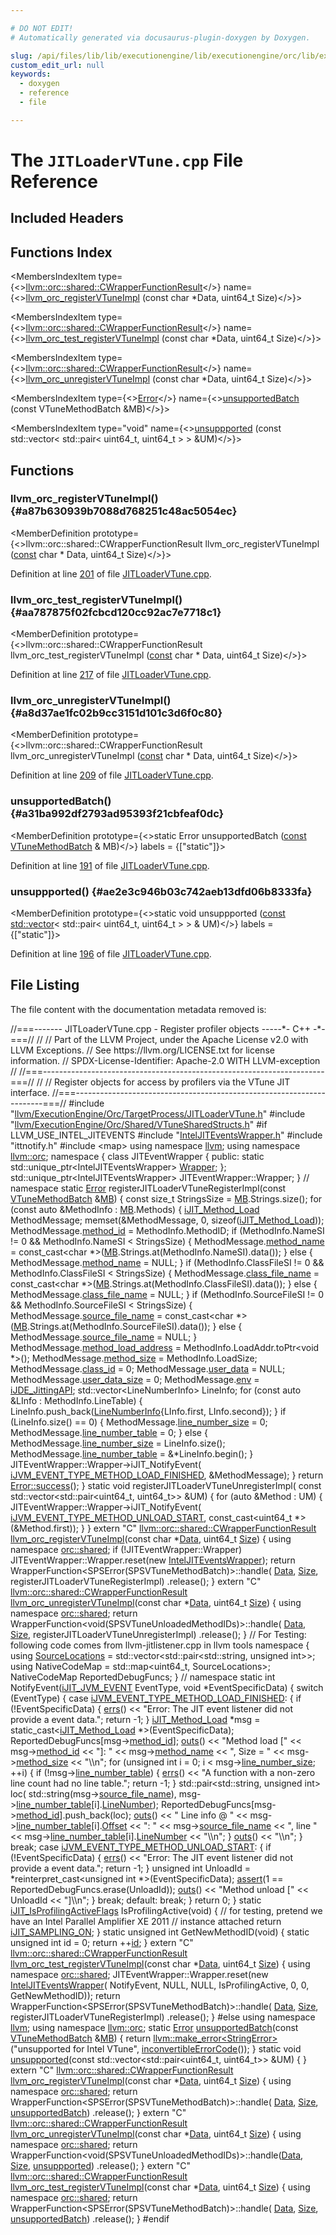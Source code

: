 ```yaml
---

# DO NOT EDIT!
# Automatically generated via docusaurus-plugin-doxygen by Doxygen.

slug: /api/files/lib/lib/executionengine/lib/executionengine/orc/lib/executionengine/orc/targetprocess/jitloadervtune-cpp
custom_edit_url: null
keywords:
  - doxygen
  - reference
  - file

---
```





# The `JITLoaderVTune.cpp` File Reference

<DoxygenPage pluginConfig={pluginConfig}>



## Included Headers

<IncludesList>
<IncludesListItem
  filePath="llvm/ExecutionEngine/Orc/TargetProcess/JITLoaderVTune.h"
  permalink="/docs/api/files/include/include/llvm/include/llvm/executionengine/include/llvm/executionengine/orc/include/llvm/executionengine/orc/targetprocess/jitloadervtune-h"
  isLocal="true" />
<IncludesListItem
  filePath="llvm/ExecutionEngine/Orc/Shared/VTuneSharedStructs.h"
  permalink="/docs/api/files/include/include/llvm/include/llvm/executionengine/include/llvm/executionengine/orc/include/llvm/executionengine/orc/shared/vtunesharedstructs-h"
  isLocal="true" />
</IncludesList>

## Functions Index

<MembersIndex>

<MembersIndexItem
  type={<><a href="/docs/api/structs/llvm/orc/shared/cwrapperfunctionresult">llvm::orc::shared::CWrapperFunctionResult</a></>}
  name={<><a href="#a87b630939b7088d768251c48ac5054ec">llvm&#95;orc&#95;registerVTuneImpl</a> (const char &#42;Data, uint64&#95;t Size)</>}>
</MembersIndexItem>

<MembersIndexItem
  type={<><a href="/docs/api/structs/llvm/orc/shared/cwrapperfunctionresult">llvm::orc::shared::CWrapperFunctionResult</a></>}
  name={<><a href="#aa787875f02fcbcd120cc92ac7e7718c1">llvm&#95;orc&#95;test&#95;registerVTuneImpl</a> (const char &#42;Data, uint64&#95;t Size)</>}>
</MembersIndexItem>

<MembersIndexItem
  type={<><a href="/docs/api/structs/llvm/orc/shared/cwrapperfunctionresult">llvm::orc::shared::CWrapperFunctionResult</a></>}
  name={<><a href="#a8d37ae1fc02b9cc3151d101c3d6f0c80">llvm&#95;orc&#95;unregisterVTuneImpl</a> (const char &#42;Data, uint64&#95;t Size)</>}>
</MembersIndexItem>

<MembersIndexItem
  type={<><a href="/docs/api/classes/llvm/error">Error</a></>}
  name={<><a href="#a31ba992df2793ad95393f21cbfeaf0dc">unsupportedBatch</a> (const VTuneMethodBatch &amp;MB)</>}>
</MembersIndexItem>

<MembersIndexItem
  type="void"
  name={<><a href="#ae2e3c946b03c742aeb13dfd06b8333fa">unsuppported</a> (const std::vector&lt; std::pair&lt; uint64&#95;t, uint64&#95;t &gt; &gt; &amp;UM)</>}>
</MembersIndexItem>

</MembersIndex>


<SectionDefinition>

## Functions

### llvm&#95;orc&#95;registerVTuneImpl() {#a87b630939b7088d768251c48ac5054ec}

<MemberDefinition
  prototype={<>llvm::orc::shared::CWrapperFunctionResult llvm&#95;orc&#95;registerVTuneImpl (<a href="/docs/api/files/lib/lib/target/lib/target/aarch64/aarch64promoteconstant-cpp/#a90f8350fecae261c25be85d38b451bff">const</a> char &#42; Data, uint64&#95;t Size)</>}>

Definition at line <a href="#l00201">201</a> of file <a href="/docs/api/files/lib/lib/executionengine/lib/executionengine/orc/lib/executionengine/orc/targetprocess/jitloadervtune-cpp">JITLoaderVTune.cpp</a>.
</MemberDefinition>

### llvm&#95;orc&#95;test&#95;registerVTuneImpl() {#aa787875f02fcbcd120cc92ac7e7718c1}

<MemberDefinition
  prototype={<>llvm::orc::shared::CWrapperFunctionResult llvm&#95;orc&#95;test&#95;registerVTuneImpl (<a href="/docs/api/files/lib/lib/target/lib/target/aarch64/aarch64promoteconstant-cpp/#a90f8350fecae261c25be85d38b451bff">const</a> char &#42; Data, uint64&#95;t Size)</>}>

Definition at line <a href="#l00217">217</a> of file <a href="/docs/api/files/lib/lib/executionengine/lib/executionengine/orc/lib/executionengine/orc/targetprocess/jitloadervtune-cpp">JITLoaderVTune.cpp</a>.
</MemberDefinition>

### llvm&#95;orc&#95;unregisterVTuneImpl() {#a8d37ae1fc02b9cc3151d101c3d6f0c80}

<MemberDefinition
  prototype={<>llvm::orc::shared::CWrapperFunctionResult llvm&#95;orc&#95;unregisterVTuneImpl (<a href="/docs/api/files/lib/lib/target/lib/target/aarch64/aarch64promoteconstant-cpp/#a90f8350fecae261c25be85d38b451bff">const</a> char &#42; Data, uint64&#95;t Size)</>}>

Definition at line <a href="#l00209">209</a> of file <a href="/docs/api/files/lib/lib/executionengine/lib/executionengine/orc/lib/executionengine/orc/targetprocess/jitloadervtune-cpp">JITLoaderVTune.cpp</a>.
</MemberDefinition>

### unsupportedBatch() {#a31ba992df2793ad95393f21cbfeaf0dc}

<MemberDefinition
  prototype={<>static Error unsupportedBatch (<a href="/docs/api/files/lib/lib/target/lib/target/aarch64/aarch64promoteconstant-cpp/#a90f8350fecae261c25be85d38b451bff">const</a> <a href="/docs/api/structs/llvm/orc/vtunemethodbatch">VTuneMethodBatch</a> &amp; MB)</>}
  labels = {["static"]}>

Definition at line <a href="#l00191">191</a> of file <a href="/docs/api/files/lib/lib/executionengine/lib/executionengine/orc/lib/executionengine/orc/targetprocess/jitloadervtune-cpp">JITLoaderVTune.cpp</a>.
</MemberDefinition>

### unsuppported() {#ae2e3c946b03c742aeb13dfd06b8333fa}

<MemberDefinition
  prototype={<>static void unsuppported (<a href="/docs/api/files/lib/lib/target/lib/target/aarch64/aarch64promoteconstant-cpp/#a90f8350fecae261c25be85d38b451bff">const</a> <a href="/docs/api/files/lib/lib/target/lib/target/amdgpu/amdgpupromotealloca-cpp/#ac760e37eba1d852d0a28011a1a0ce05f">std::vector</a>&lt; std::pair&lt; uint64&#95;t, uint64&#95;t &gt; &gt; &amp; UM)</>}
  labels = {["static"]}>

Definition at line <a href="#l00196">196</a> of file <a href="/docs/api/files/lib/lib/executionengine/lib/executionengine/orc/lib/executionengine/orc/targetprocess/jitloadervtune-cpp">JITLoaderVTune.cpp</a>.
</MemberDefinition>

</SectionDefinition>

## File Listing

The file content with the documentation metadata removed is:

<ProgramListing>

<Link id="l00001" /><CodeLine lineNumber="1"><Highlight kind="comment">//===------- JITLoaderVTune.cpp - Register profiler objects -----&#42;- C++ -&#42;-===//</Highlight><Highlight kind="normal"></Highlight></CodeLine>
<Link id="l00002" /><CodeLine lineNumber="2"><Highlight kind="normal"></Highlight><Highlight kind="comment">//</Highlight><Highlight kind="normal"></Highlight></CodeLine>
<Link id="l00003" /><CodeLine lineNumber="3"><Highlight kind="normal"></Highlight><Highlight kind="comment">// Part of the LLVM Project, under the Apache License v2.0 with LLVM Exceptions.</Highlight><Highlight kind="normal"></Highlight></CodeLine>
<Link id="l00004" /><CodeLine lineNumber="4"><Highlight kind="normal"></Highlight><Highlight kind="comment">// See https://llvm.org/LICENSE.txt for license information.</Highlight><Highlight kind="normal"></Highlight></CodeLine>
<Link id="l00005" /><CodeLine lineNumber="5"><Highlight kind="normal"></Highlight><Highlight kind="comment">// SPDX-License-Identifier: Apache-2.0 WITH LLVM-exception</Highlight><Highlight kind="normal"></Highlight></CodeLine>
<Link id="l00006" /><CodeLine lineNumber="6"><Highlight kind="normal"></Highlight><Highlight kind="comment">//</Highlight><Highlight kind="normal"></Highlight></CodeLine>
<Link id="l00007" /><CodeLine lineNumber="7"><Highlight kind="normal"></Highlight><Highlight kind="comment">//===----------------------------------------------------------------------===//</Highlight><Highlight kind="normal"></Highlight></CodeLine>
<Link id="l00008" /><CodeLine lineNumber="8"><Highlight kind="normal"></Highlight><Highlight kind="comment">//</Highlight><Highlight kind="normal"></Highlight></CodeLine>
<Link id="l00009" /><CodeLine lineNumber="9"><Highlight kind="normal"></Highlight><Highlight kind="comment">// Register objects for access by profilers via the VTune JIT interface.</Highlight><Highlight kind="normal"></Highlight></CodeLine>
<Link id="l00010" /><CodeLine lineNumber="10"><Highlight kind="normal"></Highlight><Highlight kind="comment">//===----------------------------------------------------------------------===//</Highlight><Highlight kind="normal"></Highlight></CodeLine>
<Link id="l00011" /><CodeLine lineNumber="11"><Highlight kind="normal"></Highlight></CodeLine>
<Link id="l00012" /><CodeLine lineNumber="12"><Highlight kind="normal"></Highlight><Highlight kind="preprocessor">#include &quot;<a href="/docs/api/files/include/include/llvm/include/llvm/executionengine/include/llvm/executionengine/orc/include/llvm/executionengine/orc/targetprocess/jitloadervtune-h">llvm/ExecutionEngine/Orc/TargetProcess/JITLoaderVTune.h</a>&quot;</Highlight><Highlight kind="normal"></Highlight></CodeLine>
<Link id="l00013" /><CodeLine lineNumber="13"><Highlight kind="normal"></Highlight><Highlight kind="preprocessor">#include &quot;<a href="/docs/api/files/include/include/llvm/include/llvm/executionengine/include/llvm/executionengine/orc/include/llvm/executionengine/orc/shared/vtunesharedstructs-h">llvm/ExecutionEngine/Orc/Shared/VTuneSharedStructs.h</a>&quot;</Highlight><Highlight kind="normal"></Highlight></CodeLine>
<Link id="l00014" /><CodeLine lineNumber="14"><Highlight kind="normal"></Highlight></CodeLine>
<Link id="l00015" /><CodeLine lineNumber="15"><Highlight kind="normal"></Highlight><Highlight kind="preprocessor">#if LLVM&#95;USE&#95;INTEL&#95;JITEVENTS</Highlight><Highlight kind="normal"></Highlight></CodeLine>
<Link id="l00016" /><CodeLine lineNumber="16"><Highlight kind="normal"></Highlight><Highlight kind="preprocessor">#include &quot;<a href="/docs/api/files/lib/lib/executionengine/lib/executionengine/inteljitprofiling/inteljiteventswrapper-h">IntelJITEventsWrapper.h</a>&quot;</Highlight><Highlight kind="normal"></Highlight></CodeLine>
<Link id="l00017" /><CodeLine lineNumber="17"><Highlight kind="normal"></Highlight><Highlight kind="preprocessor">#include &quot;ittnotify.h&quot;</Highlight><Highlight kind="normal"></Highlight></CodeLine>
<Link id="l00018" /><CodeLine lineNumber="18"><Highlight kind="normal"></Highlight><Highlight kind="preprocessor">#include &lt;map&gt;</Highlight><Highlight kind="normal"></Highlight></CodeLine>
<Link id="l00019" /><CodeLine lineNumber="19"><Highlight kind="normal"></Highlight></CodeLine>
<Link id="l00020" /><CodeLine lineNumber="20"><Highlight kind="normal"></Highlight><Highlight kind="keyword">using namespace </Highlight><Highlight kind="normal"><a href="/docs/api/namespaces/llvm">llvm</a>;</Highlight></CodeLine>
<Link id="l00021" /><CodeLine lineNumber="21"><Highlight kind="normal"></Highlight><Highlight kind="keyword">using namespace </Highlight><Highlight kind="normal"><a href="/docs/api/namespaces/llvm/orc">llvm::orc</a>;</Highlight></CodeLine>
<Link id="l00022" /><CodeLine lineNumber="22"><Highlight kind="normal"></Highlight></CodeLine>
<Link id="l00023" /><CodeLine lineNumber="23"><Highlight kind="normal"></Highlight><Highlight kind="keyword">namespace </Highlight><Highlight kind="normal">&#123;</Highlight></CodeLine>
<Link id="l00024" /><CodeLine lineNumber="24"><Highlight kind="normal"></Highlight><Highlight kind="keyword">class </Highlight><Highlight kind="normal">JITEventWrapper &#123;</Highlight></CodeLine>
<Link id="l00025" /><CodeLine lineNumber="25"><Highlight kind="normal"></Highlight><Highlight kind="keyword">public</Highlight><Highlight kind="normal">:</Highlight></CodeLine>
<Link id="l00026" /><CodeLine lineNumber="26"><Highlight kind="normal">  </Highlight><Highlight kind="keyword">static</Highlight><Highlight kind="normal"> std::unique&#95;ptr&lt;IntelJITEventsWrapper&gt; <a href="/docs/api/files/lib/lib/target/lib/target/amdgpu/amdgpualiasanalysis-cpp/#a63f565f28385a6f2c7a4756ff6f3fa16">Wrapper</a>;</Highlight></CodeLine>
<Link id="l00027" /><CodeLine lineNumber="27"><Highlight kind="normal">&#125;;</Highlight></CodeLine>
<Link id="l00028" /><CodeLine lineNumber="28"><Highlight kind="normal">std::unique&#95;ptr&lt;IntelJITEventsWrapper&gt; JITEventWrapper::Wrapper;</Highlight></CodeLine>
<Link id="l00029" /><CodeLine lineNumber="29"><Highlight kind="normal">&#125; </Highlight><Highlight kind="comment">// namespace</Highlight><Highlight kind="normal"></Highlight></CodeLine>
<Link id="l00030" /><CodeLine lineNumber="30"><Highlight kind="normal"></Highlight></CodeLine>
<Link id="l00031" /><CodeLine lineNumber="31"><Highlight kind="normal"></Highlight><Highlight kind="keyword">static</Highlight><Highlight kind="normal"> <a href="/docs/api/classes/llvm/error">Error</a> registerJITLoaderVTuneRegisterImpl(</Highlight><Highlight kind="keyword">const</Highlight><Highlight kind="normal"> <a href="/docs/api/structs/llvm/orc/vtunemethodbatch">VTuneMethodBatch</a> &amp;<a href="/docs/api/classes/mb">MB</a>) &#123;</Highlight></CodeLine>
<Link id="l00032" /><CodeLine lineNumber="32"><Highlight kind="normal">  </Highlight><Highlight kind="keyword">const</Highlight><Highlight kind="normal"> </Highlight><Highlight kind="keywordtype">size&#95;t</Highlight><Highlight kind="normal"> StringsSize = <a href="/docs/api/classes/mb">MB</a>.Strings.size();</Highlight></CodeLine>
<Link id="l00033" /><CodeLine lineNumber="33"><Highlight kind="normal"></Highlight></CodeLine>
<Link id="l00034" /><CodeLine lineNumber="34"><Highlight kind="normal">  </Highlight><Highlight kind="keywordflow">for</Highlight><Highlight kind="normal"> (</Highlight><Highlight kind="keyword">const</Highlight><Highlight kind="normal"> </Highlight><Highlight kind="keyword">auto</Highlight><Highlight kind="normal"> &amp;MethodInfo : <a href="/docs/api/classes/mb">MB</a>.Methods) &#123;</Highlight></CodeLine>
<Link id="l00035" /><CodeLine lineNumber="35"><Highlight kind="normal">    <a href="/docs/api/files/lib/lib/executionengine/lib/executionengine/inteljitprofiling/jitprofiling-h/#adc57d106ae825b561c956511e6cd93b8">iJIT&#95;Method&#95;Load</a> MethodMessage;</Highlight></CodeLine>
<Link id="l00036" /><CodeLine lineNumber="36"><Highlight kind="normal">    memset(&amp;MethodMessage, 0, </Highlight><Highlight kind="keyword">sizeof</Highlight><Highlight kind="normal">(<a href="/docs/api/files/lib/lib/executionengine/lib/executionengine/inteljitprofiling/jitprofiling-h/#adc57d106ae825b561c956511e6cd93b8">iJIT&#95;Method&#95;Load</a>));</Highlight></CodeLine>
<Link id="l00037" /><CodeLine lineNumber="37"><Highlight kind="normal"></Highlight></CodeLine>
<Link id="l00038" /><CodeLine lineNumber="38"><Highlight kind="normal">    MethodMessage.<a href="/docs/api/structs/-ijit-method-load/#a4749361629cb18a2134ffcfb7c5009c3">method&#95;id</a> = MethodInfo.MethodID;</Highlight></CodeLine>
<Link id="l00039" /><CodeLine lineNumber="39"><Highlight kind="normal">    </Highlight><Highlight kind="keywordflow">if</Highlight><Highlight kind="normal"> (MethodInfo.NameSI != 0 &amp;&amp; MethodInfo.NameSI &lt; StringsSize) &#123;</Highlight></CodeLine>
<Link id="l00040" /><CodeLine lineNumber="40"><Highlight kind="normal">      MethodMessage.<a href="/docs/api/structs/-ijit-method-load/#a5a199a135f5c11023ae612a4d78ad7c5">method&#95;name</a> =</Highlight></CodeLine>
<Link id="l00041" /><CodeLine lineNumber="41"><Highlight kind="normal">          </Highlight><Highlight kind="keyword">const&#95;cast&lt;</Highlight><Highlight kind="keywordtype">char</Highlight><Highlight kind="normal"> &#42;</Highlight><Highlight kind="keyword">&gt;</Highlight><Highlight kind="normal">(<a href="/docs/api/classes/mb">MB</a>.Strings.at(MethodInfo.NameSI).data());</Highlight></CodeLine>
<Link id="l00042" /><CodeLine lineNumber="42"><Highlight kind="normal">    &#125; </Highlight><Highlight kind="keywordflow">else</Highlight><Highlight kind="normal"> &#123;</Highlight></CodeLine>
<Link id="l00043" /><CodeLine lineNumber="43"><Highlight kind="normal">      MethodMessage.<a href="/docs/api/structs/-ijit-method-load/#a5a199a135f5c11023ae612a4d78ad7c5">method&#95;name</a> = NULL;</Highlight></CodeLine>
<Link id="l00044" /><CodeLine lineNumber="44"><Highlight kind="normal">    &#125;</Highlight></CodeLine>
<Link id="l00045" /><CodeLine lineNumber="45"><Highlight kind="normal">    </Highlight><Highlight kind="keywordflow">if</Highlight><Highlight kind="normal"> (MethodInfo.ClassFileSI != 0 &amp;&amp; MethodInfo.ClassFileSI &lt; StringsSize) &#123;</Highlight></CodeLine>
<Link id="l00046" /><CodeLine lineNumber="46"><Highlight kind="normal">      MethodMessage.<a href="/docs/api/structs/-ijit-method-load/#a59e7f7b3c5dccad3d6de566b0a0edd32">class&#95;file&#95;name</a> =</Highlight></CodeLine>
<Link id="l00047" /><CodeLine lineNumber="47"><Highlight kind="normal">          </Highlight><Highlight kind="keyword">const&#95;cast&lt;</Highlight><Highlight kind="keywordtype">char</Highlight><Highlight kind="normal"> &#42;</Highlight><Highlight kind="keyword">&gt;</Highlight><Highlight kind="normal">(<a href="/docs/api/classes/mb">MB</a>.Strings.at(MethodInfo.ClassFileSI).data());</Highlight></CodeLine>
<Link id="l00048" /><CodeLine lineNumber="48"><Highlight kind="normal">    &#125; </Highlight><Highlight kind="keywordflow">else</Highlight><Highlight kind="normal"> &#123;</Highlight></CodeLine>
<Link id="l00049" /><CodeLine lineNumber="49"><Highlight kind="normal">      MethodMessage.<a href="/docs/api/structs/-ijit-method-load/#a59e7f7b3c5dccad3d6de566b0a0edd32">class&#95;file&#95;name</a> = NULL;</Highlight></CodeLine>
<Link id="l00050" /><CodeLine lineNumber="50"><Highlight kind="normal">    &#125;</Highlight></CodeLine>
<Link id="l00051" /><CodeLine lineNumber="51"><Highlight kind="normal">    </Highlight><Highlight kind="keywordflow">if</Highlight><Highlight kind="normal"> (MethodInfo.SourceFileSI != 0 &amp;&amp; MethodInfo.SourceFileSI &lt; StringsSize) &#123;</Highlight></CodeLine>
<Link id="l00052" /><CodeLine lineNumber="52"><Highlight kind="normal">      MethodMessage.<a href="/docs/api/structs/-ijit-method-load/#a8dc975a3b54110af8007f2418477ac50">source&#95;file&#95;name</a> =</Highlight></CodeLine>
<Link id="l00053" /><CodeLine lineNumber="53"><Highlight kind="normal">          </Highlight><Highlight kind="keyword">const&#95;cast&lt;</Highlight><Highlight kind="keywordtype">char</Highlight><Highlight kind="normal"> &#42;</Highlight><Highlight kind="keyword">&gt;</Highlight><Highlight kind="normal">(<a href="/docs/api/classes/mb">MB</a>.Strings.at(MethodInfo.SourceFileSI).data());</Highlight></CodeLine>
<Link id="l00054" /><CodeLine lineNumber="54"><Highlight kind="normal">    &#125; </Highlight><Highlight kind="keywordflow">else</Highlight><Highlight kind="normal"> &#123;</Highlight></CodeLine>
<Link id="l00055" /><CodeLine lineNumber="55"><Highlight kind="normal">      MethodMessage.<a href="/docs/api/structs/-ijit-method-load/#a8dc975a3b54110af8007f2418477ac50">source&#95;file&#95;name</a> = NULL;</Highlight></CodeLine>
<Link id="l00056" /><CodeLine lineNumber="56"><Highlight kind="normal">    &#125;</Highlight></CodeLine>
<Link id="l00057" /><CodeLine lineNumber="57"><Highlight kind="normal"></Highlight></CodeLine>
<Link id="l00058" /><CodeLine lineNumber="58"><Highlight kind="normal">    MethodMessage.<a href="/docs/api/structs/-ijit-method-load/#af528d810e75a9db278ee900432cd17c8">method&#95;load&#95;address</a> = MethodInfo.LoadAddr.toPtr&lt;</Highlight><Highlight kind="keywordtype">void</Highlight><Highlight kind="normal"> &#42;&gt;();</Highlight></CodeLine>
<Link id="l00059" /><CodeLine lineNumber="59"><Highlight kind="normal">    MethodMessage.<a href="/docs/api/structs/-ijit-method-load/#ab68d7a5a9552ec49bd7baa01c03d1f72">method&#95;size</a> = MethodInfo.LoadSize;</Highlight></CodeLine>
<Link id="l00060" /><CodeLine lineNumber="60"><Highlight kind="normal">    MethodMessage.<a href="/docs/api/structs/-ijit-method-load/#a4bc1739953218a3f24f919936c5aa262">class&#95;id</a> = 0;</Highlight></CodeLine>
<Link id="l00061" /><CodeLine lineNumber="61"><Highlight kind="normal"></Highlight></CodeLine>
<Link id="l00062" /><CodeLine lineNumber="62"><Highlight kind="normal">    MethodMessage.<a href="/docs/api/structs/-ijit-method-load/#a990057599a1696b89c5e8e8bf4ad05f3">user&#95;data</a> = NULL;</Highlight></CodeLine>
<Link id="l00063" /><CodeLine lineNumber="63"><Highlight kind="normal">    MethodMessage.<a href="/docs/api/structs/-ijit-method-load/#a8e116b5d71e7b98c6c85e6558d5896c6">user&#95;data&#95;size</a> = 0;</Highlight></CodeLine>
<Link id="l00064" /><CodeLine lineNumber="64"><Highlight kind="normal">    MethodMessage.<a href="/docs/api/structs/-ijit-method-load/#a3ce4f9e31a87a8ef08ccc32804aebd6c">env</a> = <a href="/docs/api/files/lib/lib/executionengine/lib/executionengine/inteljitprofiling/jitprofiling-h/#a95ebe83a5829131400c97607ca80c3eba5bdd71c0c65348e20edfde628c45e842">iJDE&#95;JittingAPI</a>;</Highlight></CodeLine>
<Link id="l00065" /><CodeLine lineNumber="65"><Highlight kind="normal"></Highlight></CodeLine>
<Link id="l00066" /><CodeLine lineNumber="66"><Highlight kind="normal">    std::vector&lt;LineNumberInfo&gt; LineInfo;</Highlight></CodeLine>
<Link id="l00067" /><CodeLine lineNumber="67"><Highlight kind="normal">    </Highlight><Highlight kind="keywordflow">for</Highlight><Highlight kind="normal"> (</Highlight><Highlight kind="keyword">const</Highlight><Highlight kind="normal"> </Highlight><Highlight kind="keyword">auto</Highlight><Highlight kind="normal"> &amp;LInfo : MethodInfo.LineTable) &#123;</Highlight></CodeLine>
<Link id="l00068" /><CodeLine lineNumber="68"><Highlight kind="normal">      LineInfo.push&#95;back(<a href="/docs/api/files/lib/lib/executionengine/lib/executionengine/inteljitprofiling/jitprofiling-h/#a9de37a123b4362809ea9d12abc877e2e">LineNumberInfo</a>&#123;LInfo.first, LInfo.second&#125;);</Highlight></CodeLine>
<Link id="l00069" /><CodeLine lineNumber="69"><Highlight kind="normal">    &#125;</Highlight></CodeLine>
<Link id="l00070" /><CodeLine lineNumber="70"><Highlight kind="normal"></Highlight></CodeLine>
<Link id="l00071" /><CodeLine lineNumber="71"><Highlight kind="normal">    </Highlight><Highlight kind="keywordflow">if</Highlight><Highlight kind="normal"> (LineInfo.size() == 0) &#123;</Highlight></CodeLine>
<Link id="l00072" /><CodeLine lineNumber="72"><Highlight kind="normal">      MethodMessage.<a href="/docs/api/structs/-ijit-method-load/#a18fba4fe0f235d81be7e6661c8de2890">line&#95;number&#95;size</a> = 0;</Highlight></CodeLine>
<Link id="l00073" /><CodeLine lineNumber="73"><Highlight kind="normal">      MethodMessage.<a href="/docs/api/structs/-ijit-method-load/#a8cc078c6201ccc6fd2e292e82cb061ae">line&#95;number&#95;table</a> = 0;</Highlight></CodeLine>
<Link id="l00074" /><CodeLine lineNumber="74"><Highlight kind="normal">    &#125; </Highlight><Highlight kind="keywordflow">else</Highlight><Highlight kind="normal"> &#123;</Highlight></CodeLine>
<Link id="l00075" /><CodeLine lineNumber="75"><Highlight kind="normal">      MethodMessage.<a href="/docs/api/structs/-ijit-method-load/#a18fba4fe0f235d81be7e6661c8de2890">line&#95;number&#95;size</a> = LineInfo.size();</Highlight></CodeLine>
<Link id="l00076" /><CodeLine lineNumber="76"><Highlight kind="normal">      MethodMessage.<a href="/docs/api/structs/-ijit-method-load/#a8cc078c6201ccc6fd2e292e82cb061ae">line&#95;number&#95;table</a> = &amp;&#42;LineInfo.begin();</Highlight></CodeLine>
<Link id="l00077" /><CodeLine lineNumber="77"><Highlight kind="normal">    &#125;</Highlight></CodeLine>
<Link id="l00078" /><CodeLine lineNumber="78"><Highlight kind="normal">    JITEventWrapper::Wrapper-&gt;iJIT&#95;NotifyEvent(</Highlight></CodeLine>
<Link id="l00079" /><CodeLine lineNumber="79"><Highlight kind="normal">        <a href="/docs/api/files/lib/lib/executionengine/lib/executionengine/inteljitprofiling/jitprofiling-h/#a199e5cfae34a345dd07c5da4db615318aace21abae9888611f9fb6e6cf1922b20">iJVM&#95;EVENT&#95;TYPE&#95;METHOD&#95;LOAD&#95;FINISHED</a>, &amp;MethodMessage);</Highlight></CodeLine>
<Link id="l00080" /><CodeLine lineNumber="80"><Highlight kind="normal">  &#125;</Highlight></CodeLine>
<Link id="l00081" /><CodeLine lineNumber="81"><Highlight kind="normal"></Highlight></CodeLine>
<Link id="l00082" /><CodeLine lineNumber="82"><Highlight kind="normal">  </Highlight><Highlight kind="keywordflow">return</Highlight><Highlight kind="normal"> <a href="/docs/api/classes/llvm/error/#a4dfd0813c3d0e0a30439b5a3e9196b59">Error::success</a>();</Highlight></CodeLine>
<Link id="l00083" /><CodeLine lineNumber="83"><Highlight kind="normal">&#125;</Highlight></CodeLine>
<Link id="l00084" /><CodeLine lineNumber="84"><Highlight kind="normal"></Highlight></CodeLine>
<Link id="l00085" /><CodeLine lineNumber="85"><Highlight kind="normal"></Highlight><Highlight kind="keyword">static</Highlight><Highlight kind="normal"> </Highlight><Highlight kind="keywordtype">void</Highlight><Highlight kind="normal"> registerJITLoaderVTuneUnregisterImpl(</Highlight></CodeLine>
<Link id="l00086" /><CodeLine lineNumber="86"><Highlight kind="normal">    </Highlight><Highlight kind="keyword">const</Highlight><Highlight kind="normal"> std::vector&lt;std::pair&lt;uint64&#95;t, uint64&#95;t&gt;&gt; &amp;UM) &#123;</Highlight></CodeLine>
<Link id="l00087" /><CodeLine lineNumber="87"><Highlight kind="normal">  </Highlight><Highlight kind="keywordflow">for</Highlight><Highlight kind="normal"> (</Highlight><Highlight kind="keyword">auto</Highlight><Highlight kind="normal"> &amp;Method : UM) &#123;</Highlight></CodeLine>
<Link id="l00088" /><CodeLine lineNumber="88"><Highlight kind="normal">    JITEventWrapper::Wrapper-&gt;iJIT&#95;NotifyEvent(</Highlight></CodeLine>
<Link id="l00089" /><CodeLine lineNumber="89"><Highlight kind="normal">        <a href="/docs/api/files/lib/lib/executionengine/lib/executionengine/inteljitprofiling/jitprofiling-h/#a199e5cfae34a345dd07c5da4db615318abaeae040e439fd0de07f2b09b4ae99d5">iJVM&#95;EVENT&#95;TYPE&#95;METHOD&#95;UNLOAD&#95;START</a>,</Highlight></CodeLine>
<Link id="l00090" /><CodeLine lineNumber="90"><Highlight kind="normal">        </Highlight><Highlight kind="keyword">const&#95;cast&lt;</Highlight><Highlight kind="normal">uint64&#95;t &#42;</Highlight><Highlight kind="keyword">&gt;</Highlight><Highlight kind="normal">(&amp;Method.first));</Highlight></CodeLine>
<Link id="l00091" /><CodeLine lineNumber="91"><Highlight kind="normal">  &#125;</Highlight></CodeLine>
<Link id="l00092" /><CodeLine lineNumber="92"><Highlight kind="normal">&#125;</Highlight></CodeLine>
<Link id="l00093" /><CodeLine lineNumber="93"><Highlight kind="normal"></Highlight></CodeLine>
<Link id="l00094" /><CodeLine lineNumber="94"><Highlight kind="normal"></Highlight><Highlight kind="keyword">extern</Highlight><Highlight kind="normal"> </Highlight><Highlight kind="stringliteral">&quot;C&quot;</Highlight><Highlight kind="normal"> <a href="/docs/api/structs/llvm/orc/shared/cwrapperfunctionresult">llvm::orc::shared::CWrapperFunctionResult</a></Highlight></CodeLine>
<Link id="l00095" /><CodeLine lineNumber="95"><Highlight kind="normal"><a href="#a87b630939b7088d768251c48ac5054ec">llvm&#95;orc&#95;registerVTuneImpl</a>(</Highlight><Highlight kind="keyword">const</Highlight><Highlight kind="normal"> </Highlight><Highlight kind="keywordtype">char</Highlight><Highlight kind="normal"> &#42;<a href="/docs/api/namespaces/llvm/#aa20539e89704d20b98b97e9c3feac934">Data</a>, uint64&#95;t <a href="/docs/api/files/lib/lib/analysis/inlineorder-cpp/#a7ee6f0cb51c3b9056199e9a0001fe8c3a6f6cb72d544962fa333e2e34ce64f719">Size</a>) &#123;</Highlight></CodeLine>
<Link id="l00096" /><CodeLine lineNumber="96"><Highlight kind="normal">  </Highlight><Highlight kind="keyword">using namespace </Highlight><Highlight kind="normal"><a href="/docs/api/namespaces/llvm/orc/shared">orc::shared</a>;</Highlight></CodeLine>
<Link id="l00097" /><CodeLine lineNumber="97"><Highlight kind="normal">  </Highlight><Highlight kind="keywordflow">if</Highlight><Highlight kind="normal"> (!JITEventWrapper::Wrapper)</Highlight></CodeLine>
<Link id="l00098" /><CodeLine lineNumber="98"><Highlight kind="normal">    JITEventWrapper::Wrapper.reset(</Highlight><Highlight kind="keyword">new</Highlight><Highlight kind="normal"> <a href="/docs/api/classes/llvm/inteljiteventswrapper">IntelJITEventsWrapper</a>);</Highlight></CodeLine>
<Link id="l00099" /><CodeLine lineNumber="99"><Highlight kind="normal"></Highlight></CodeLine>
<Link id="l00100" /><CodeLine lineNumber="100"><Highlight kind="normal">  </Highlight><Highlight kind="keywordflow">return</Highlight><Highlight kind="normal"> WrapperFunction&lt;SPSError(SPSVTuneMethodBatch)&gt;::handle(</Highlight></CodeLine>
<Link id="l00101" /><CodeLine lineNumber="101"><Highlight kind="normal">             <a href="/docs/api/namespaces/llvm/#aa20539e89704d20b98b97e9c3feac934">Data</a>, <a href="/docs/api/files/lib/lib/analysis/inlineorder-cpp/#a7ee6f0cb51c3b9056199e9a0001fe8c3a6f6cb72d544962fa333e2e34ce64f719">Size</a>, registerJITLoaderVTuneRegisterImpl)</Highlight></CodeLine>
<Link id="l00102" /><CodeLine lineNumber="102"><Highlight kind="normal">      .release();</Highlight></CodeLine>
<Link id="l00103" /><CodeLine lineNumber="103"><Highlight kind="normal">&#125;</Highlight></CodeLine>
<Link id="l00104" /><CodeLine lineNumber="104"><Highlight kind="normal"></Highlight></CodeLine>
<Link id="l00105" /><CodeLine lineNumber="105"><Highlight kind="normal"></Highlight><Highlight kind="keyword">extern</Highlight><Highlight kind="normal"> </Highlight><Highlight kind="stringliteral">&quot;C&quot;</Highlight><Highlight kind="normal"> <a href="/docs/api/structs/llvm/orc/shared/cwrapperfunctionresult">llvm::orc::shared::CWrapperFunctionResult</a></Highlight></CodeLine>
<Link id="l00106" /><CodeLine lineNumber="106"><Highlight kind="normal"><a href="#a8d37ae1fc02b9cc3151d101c3d6f0c80">llvm&#95;orc&#95;unregisterVTuneImpl</a>(</Highlight><Highlight kind="keyword">const</Highlight><Highlight kind="normal"> </Highlight><Highlight kind="keywordtype">char</Highlight><Highlight kind="normal"> &#42;<a href="/docs/api/namespaces/llvm/#aa20539e89704d20b98b97e9c3feac934">Data</a>, uint64&#95;t <a href="/docs/api/files/lib/lib/analysis/inlineorder-cpp/#a7ee6f0cb51c3b9056199e9a0001fe8c3a6f6cb72d544962fa333e2e34ce64f719">Size</a>) &#123;</Highlight></CodeLine>
<Link id="l00107" /><CodeLine lineNumber="107"><Highlight kind="normal">  </Highlight><Highlight kind="keyword">using namespace </Highlight><Highlight kind="normal"><a href="/docs/api/namespaces/llvm/orc/shared">orc::shared</a>;</Highlight></CodeLine>
<Link id="l00108" /><CodeLine lineNumber="108"><Highlight kind="normal">  </Highlight><Highlight kind="keywordflow">return</Highlight><Highlight kind="normal"> WrapperFunction&lt;void(SPSVTuneUnloadedMethodIDs)&gt;::handle(</Highlight></CodeLine>
<Link id="l00109" /><CodeLine lineNumber="109"><Highlight kind="normal">             <a href="/docs/api/namespaces/llvm/#aa20539e89704d20b98b97e9c3feac934">Data</a>, <a href="/docs/api/files/lib/lib/analysis/inlineorder-cpp/#a7ee6f0cb51c3b9056199e9a0001fe8c3a6f6cb72d544962fa333e2e34ce64f719">Size</a>, registerJITLoaderVTuneUnregisterImpl)</Highlight></CodeLine>
<Link id="l00110" /><CodeLine lineNumber="110"><Highlight kind="normal">      .release();</Highlight></CodeLine>
<Link id="l00111" /><CodeLine lineNumber="111"><Highlight kind="normal">&#125;</Highlight></CodeLine>
<Link id="l00112" /><CodeLine lineNumber="112"><Highlight kind="normal"></Highlight></CodeLine>
<Link id="l00113" /><CodeLine lineNumber="113"><Highlight kind="normal"></Highlight><Highlight kind="comment">// For Testing: following code comes from llvm-jitlistener.cpp in llvm tools</Highlight><Highlight kind="normal"></Highlight></CodeLine>
<Link id="l00114" /><CodeLine lineNumber="114"><Highlight kind="normal"></Highlight><Highlight kind="keyword">namespace </Highlight><Highlight kind="normal">&#123;</Highlight></CodeLine>
<Link id="l00115" /><CodeLine lineNumber="115"><Highlight kind="normal"></Highlight><Highlight kind="keyword">using </Highlight><Highlight kind="normal"><a href="/docs/api/namespaces/llvm/gsym/#af56cdce2bbbfcdafb057bce7c90bf419">SourceLocations</a> = std::vector&lt;std::pair&lt;std::string, unsigned int&gt;&gt;;</Highlight></CodeLine>
<Link id="l00116" /><CodeLine lineNumber="116"><Highlight kind="normal"></Highlight><Highlight kind="keyword">using </Highlight><Highlight kind="normal">NativeCodeMap = std::map&lt;uint64&#95;t, SourceLocations&gt;;</Highlight></CodeLine>
<Link id="l00117" /><CodeLine lineNumber="117"><Highlight kind="normal">NativeCodeMap ReportedDebugFuncs;</Highlight></CodeLine>
<Link id="l00118" /><CodeLine lineNumber="118"><Highlight kind="normal">&#125; </Highlight><Highlight kind="comment">// namespace</Highlight><Highlight kind="normal"></Highlight></CodeLine>
<Link id="l00119" /><CodeLine lineNumber="119"><Highlight kind="normal"></Highlight></CodeLine>
<Link id="l00120" /><CodeLine lineNumber="120"><Highlight kind="normal"></Highlight><Highlight kind="keyword">static</Highlight><Highlight kind="normal"> </Highlight><Highlight kind="keywordtype">int</Highlight><Highlight kind="normal"> NotifyEvent(<a href="/docs/api/files/lib/lib/executionengine/lib/executionengine/inteljitprofiling/jitprofiling-h/#ad89eccbfeaaaff0a0c323b734bfaaaca">iJIT&#95;JVM&#95;EVENT</a> EventType, </Highlight><Highlight kind="keywordtype">void</Highlight><Highlight kind="normal"> &#42;EventSpecificData) &#123;</Highlight></CodeLine>
<Link id="l00121" /><CodeLine lineNumber="121"><Highlight kind="normal">  </Highlight><Highlight kind="keywordflow">switch</Highlight><Highlight kind="normal"> (EventType) &#123;</Highlight></CodeLine>
<Link id="l00122" /><CodeLine lineNumber="122"><Highlight kind="normal">  </Highlight><Highlight kind="keywordflow">case</Highlight><Highlight kind="normal"> <a href="/docs/api/files/lib/lib/executionengine/lib/executionengine/inteljitprofiling/jitprofiling-h/#a199e5cfae34a345dd07c5da4db615318aace21abae9888611f9fb6e6cf1922b20">iJVM&#95;EVENT&#95;TYPE&#95;METHOD&#95;LOAD&#95;FINISHED</a>: &#123;</Highlight></CodeLine>
<Link id="l00123" /><CodeLine lineNumber="123"><Highlight kind="normal">    </Highlight><Highlight kind="keywordflow">if</Highlight><Highlight kind="normal"> (!EventSpecificData) &#123;</Highlight></CodeLine>
<Link id="l00124" /><CodeLine lineNumber="124"><Highlight kind="normal">      <a href="/docs/api/namespaces/llvm/#a9a7b5c68c90f85baaedaa854cc5002cc">errs</a>() &lt;&lt; </Highlight><Highlight kind="stringliteral">&quot;Error: The JIT event listener did not provide a event data.&quot;</Highlight><Highlight kind="normal">;</Highlight></CodeLine>
<Link id="l00125" /><CodeLine lineNumber="125"><Highlight kind="normal">      </Highlight><Highlight kind="keywordflow">return</Highlight><Highlight kind="normal"> -1;</Highlight></CodeLine>
<Link id="l00126" /><CodeLine lineNumber="126"><Highlight kind="normal">    &#125;</Highlight></CodeLine>
<Link id="l00127" /><CodeLine lineNumber="127"><Highlight kind="normal">    <a href="/docs/api/files/lib/lib/executionengine/lib/executionengine/inteljitprofiling/jitprofiling-h/#adc57d106ae825b561c956511e6cd93b8">iJIT&#95;Method&#95;Load</a> &#42;msg = </Highlight><Highlight kind="keyword">static&#95;cast&lt;</Highlight><Highlight kind="normal"><a href="/docs/api/files/lib/lib/executionengine/lib/executionengine/inteljitprofiling/jitprofiling-h/#adc57d106ae825b561c956511e6cd93b8">iJIT&#95;Method&#95;Load</a> &#42;</Highlight><Highlight kind="keyword">&gt;</Highlight><Highlight kind="normal">(EventSpecificData);</Highlight></CodeLine>
<Link id="l00128" /><CodeLine lineNumber="128"><Highlight kind="normal"></Highlight></CodeLine>
<Link id="l00129" /><CodeLine lineNumber="129"><Highlight kind="normal">    ReportedDebugFuncs&#91;msg-&gt;<a href="/docs/api/structs/-ijit-method-load/#a4749361629cb18a2134ffcfb7c5009c3">method&#95;id</a>&#93;;</Highlight></CodeLine>
<Link id="l00130" /><CodeLine lineNumber="130"><Highlight kind="normal"></Highlight></CodeLine>
<Link id="l00131" /><CodeLine lineNumber="131"><Highlight kind="normal">    <a href="/docs/api/namespaces/llvm/#a2d79a00fa7c56f57b87f2fe2a3f118c7">outs</a>() &lt;&lt; </Highlight><Highlight kind="stringliteral">&quot;Method load &#91;&quot;</Highlight><Highlight kind="normal"> &lt;&lt; msg-&gt;<a href="/docs/api/structs/-ijit-method-load/#a4749361629cb18a2134ffcfb7c5009c3">method&#95;id</a> &lt;&lt; </Highlight><Highlight kind="stringliteral">&quot;&#93;: &quot;</Highlight><Highlight kind="normal"> &lt;&lt; msg-&gt;<a href="/docs/api/structs/-ijit-method-load/#a5a199a135f5c11023ae612a4d78ad7c5">method&#95;name</a></Highlight></CodeLine>
<Link id="l00132" /><CodeLine lineNumber="132"><Highlight kind="normal">           &lt;&lt; </Highlight><Highlight kind="stringliteral">&quot;, Size = &quot;</Highlight><Highlight kind="normal"> &lt;&lt; msg-&gt;<a href="/docs/api/structs/-ijit-method-load/#ab68d7a5a9552ec49bd7baa01c03d1f72">method&#95;size</a> &lt;&lt; </Highlight><Highlight kind="stringliteral">&quot;\\n&quot;</Highlight><Highlight kind="normal">;</Highlight></CodeLine>
<Link id="l00133" /><CodeLine lineNumber="133"><Highlight kind="normal"></Highlight></CodeLine>
<Link id="l00134" /><CodeLine lineNumber="134"><Highlight kind="normal">    </Highlight><Highlight kind="keywordflow">for</Highlight><Highlight kind="normal"> (</Highlight><Highlight kind="keywordtype">unsigned</Highlight><Highlight kind="normal"> </Highlight><Highlight kind="keywordtype">int</Highlight><Highlight kind="normal"> i = 0; i &lt; msg-&gt;<a href="/docs/api/structs/-ijit-method-load/#a18fba4fe0f235d81be7e6661c8de2890">line&#95;number&#95;size</a>; ++i) &#123;</Highlight></CodeLine>
<Link id="l00135" /><CodeLine lineNumber="135"><Highlight kind="normal">      </Highlight><Highlight kind="keywordflow">if</Highlight><Highlight kind="normal"> (!msg-&gt;<a href="/docs/api/structs/-ijit-method-load/#a8cc078c6201ccc6fd2e292e82cb061ae">line&#95;number&#95;table</a>) &#123;</Highlight></CodeLine>
<Link id="l00136" /><CodeLine lineNumber="136"><Highlight kind="normal">        <a href="/docs/api/namespaces/llvm/#a9a7b5c68c90f85baaedaa854cc5002cc">errs</a>() &lt;&lt; </Highlight><Highlight kind="stringliteral">&quot;A function with a non-zero line count had no line table.&quot;</Highlight><Highlight kind="normal">;</Highlight></CodeLine>
<Link id="l00137" /><CodeLine lineNumber="137"><Highlight kind="normal">        </Highlight><Highlight kind="keywordflow">return</Highlight><Highlight kind="normal"> -1;</Highlight></CodeLine>
<Link id="l00138" /><CodeLine lineNumber="138"><Highlight kind="normal">      &#125;</Highlight></CodeLine>
<Link id="l00139" /><CodeLine lineNumber="139"><Highlight kind="normal">      std::pair&lt;std::string, unsigned int&gt; loc(</Highlight></CodeLine>
<Link id="l00140" /><CodeLine lineNumber="140"><Highlight kind="normal">          std::string(msg-&gt;<a href="/docs/api/structs/-ijit-method-load/#a8dc975a3b54110af8007f2418477ac50">source&#95;file&#95;name</a>),</Highlight></CodeLine>
<Link id="l00141" /><CodeLine lineNumber="141"><Highlight kind="normal">          msg-&gt;<a href="/docs/api/structs/-ijit-method-load/#a8cc078c6201ccc6fd2e292e82cb061ae">line&#95;number&#95;table</a>&#91;i&#93;.<a href="/docs/api/structs/-linenumberinfo/#a7bc3b6e7a1f4b21576a71525ab9f4d86">LineNumber</a>);</Highlight></CodeLine>
<Link id="l00142" /><CodeLine lineNumber="142"><Highlight kind="normal">      ReportedDebugFuncs&#91;msg-&gt;<a href="/docs/api/structs/-ijit-method-load/#a4749361629cb18a2134ffcfb7c5009c3">method&#95;id</a>&#93;.push&#95;back(loc);</Highlight></CodeLine>
<Link id="l00143" /><CodeLine lineNumber="143"><Highlight kind="normal">      <a href="/docs/api/namespaces/llvm/#a2d79a00fa7c56f57b87f2fe2a3f118c7">outs</a>() &lt;&lt; </Highlight><Highlight kind="stringliteral">&quot;  Line info @ &quot;</Highlight><Highlight kind="normal"> &lt;&lt; msg-&gt;<a href="/docs/api/structs/-ijit-method-load/#a8cc078c6201ccc6fd2e292e82cb061ae">line&#95;number&#95;table</a>&#91;i&#93;.<a href="/docs/api/structs/-linenumberinfo/#a05e4308f18790d0556bc28f3f916335e">Offset</a> &lt;&lt; </Highlight><Highlight kind="stringliteral">&quot;: &quot;</Highlight><Highlight kind="normal"></Highlight></CodeLine>
<Link id="l00144" /><CodeLine lineNumber="144"><Highlight kind="normal">             &lt;&lt; msg-&gt;<a href="/docs/api/structs/-ijit-method-load/#a8dc975a3b54110af8007f2418477ac50">source&#95;file&#95;name</a> &lt;&lt; </Highlight><Highlight kind="stringliteral">&quot;, line &quot;</Highlight><Highlight kind="normal"></Highlight></CodeLine>
<Link id="l00145" /><CodeLine lineNumber="145"><Highlight kind="normal">             &lt;&lt; msg-&gt;<a href="/docs/api/structs/-ijit-method-load/#a8cc078c6201ccc6fd2e292e82cb061ae">line&#95;number&#95;table</a>&#91;i&#93;.<a href="/docs/api/structs/-linenumberinfo/#a7bc3b6e7a1f4b21576a71525ab9f4d86">LineNumber</a> &lt;&lt; </Highlight><Highlight kind="stringliteral">&quot;\\n&quot;</Highlight><Highlight kind="normal">;</Highlight></CodeLine>
<Link id="l00146" /><CodeLine lineNumber="146"><Highlight kind="normal">    &#125;</Highlight></CodeLine>
<Link id="l00147" /><CodeLine lineNumber="147"><Highlight kind="normal">    <a href="/docs/api/namespaces/llvm/#a2d79a00fa7c56f57b87f2fe2a3f118c7">outs</a>() &lt;&lt; </Highlight><Highlight kind="stringliteral">&quot;\\n&quot;</Highlight><Highlight kind="normal">;</Highlight></CodeLine>
<Link id="l00148" /><CodeLine lineNumber="148"><Highlight kind="normal">  &#125; </Highlight><Highlight kind="keywordflow">break</Highlight><Highlight kind="normal">;</Highlight></CodeLine>
<Link id="l00149" /><CodeLine lineNumber="149"><Highlight kind="normal">  </Highlight><Highlight kind="keywordflow">case</Highlight><Highlight kind="normal"> <a href="/docs/api/files/lib/lib/executionengine/lib/executionengine/inteljitprofiling/jitprofiling-h/#a199e5cfae34a345dd07c5da4db615318abaeae040e439fd0de07f2b09b4ae99d5">iJVM&#95;EVENT&#95;TYPE&#95;METHOD&#95;UNLOAD&#95;START</a>: &#123;</Highlight></CodeLine>
<Link id="l00150" /><CodeLine lineNumber="150"><Highlight kind="normal">    </Highlight><Highlight kind="keywordflow">if</Highlight><Highlight kind="normal"> (!EventSpecificData) &#123;</Highlight></CodeLine>
<Link id="l00151" /><CodeLine lineNumber="151"><Highlight kind="normal">      <a href="/docs/api/namespaces/llvm/#a9a7b5c68c90f85baaedaa854cc5002cc">errs</a>() &lt;&lt; </Highlight><Highlight kind="stringliteral">&quot;Error: The JIT event listener did not provide a event data.&quot;</Highlight><Highlight kind="normal">;</Highlight></CodeLine>
<Link id="l00152" /><CodeLine lineNumber="152"><Highlight kind="normal">      </Highlight><Highlight kind="keywordflow">return</Highlight><Highlight kind="normal"> -1;</Highlight></CodeLine>
<Link id="l00153" /><CodeLine lineNumber="153"><Highlight kind="normal">    &#125;</Highlight></CodeLine>
<Link id="l00154" /><CodeLine lineNumber="154"><Highlight kind="normal">    </Highlight><Highlight kind="keywordtype">unsigned</Highlight><Highlight kind="normal"> </Highlight><Highlight kind="keywordtype">int</Highlight><Highlight kind="normal"> UnloadId =</Highlight></CodeLine>
<Link id="l00155" /><CodeLine lineNumber="155"><Highlight kind="normal">        &#42;</Highlight><Highlight kind="keyword">reinterpret&#95;cast&lt;</Highlight><Highlight kind="keywordtype">unsigned</Highlight><Highlight kind="normal"> </Highlight><Highlight kind="keywordtype">int</Highlight><Highlight kind="normal"> &#42;</Highlight><Highlight kind="keyword">&gt;</Highlight><Highlight kind="normal">(EventSpecificData);</Highlight></CodeLine>
<Link id="l00156" /><CodeLine lineNumber="156"><Highlight kind="normal">    <a href="/docs/api/files/lib/lib/target/lib/target/amdgpu/silowercontrolflow-cpp/#a4868c5d81c5ccc98c47aeab6244346a0">assert</a>(1 == ReportedDebugFuncs.erase(UnloadId));</Highlight></CodeLine>
<Link id="l00157" /><CodeLine lineNumber="157"><Highlight kind="normal">    <a href="/docs/api/namespaces/llvm/#a2d79a00fa7c56f57b87f2fe2a3f118c7">outs</a>() &lt;&lt; </Highlight><Highlight kind="stringliteral">&quot;Method unload &#91;&quot;</Highlight><Highlight kind="normal"> &lt;&lt; UnloadId &lt;&lt; </Highlight><Highlight kind="stringliteral">&quot;&#93;\\n&quot;</Highlight><Highlight kind="normal">;</Highlight></CodeLine>
<Link id="l00158" /><CodeLine lineNumber="158"><Highlight kind="normal">  &#125; </Highlight><Highlight kind="keywordflow">break</Highlight><Highlight kind="normal">;</Highlight></CodeLine>
<Link id="l00159" /><CodeLine lineNumber="159"><Highlight kind="normal">  </Highlight><Highlight kind="keywordflow">default</Highlight><Highlight kind="normal">:</Highlight></CodeLine>
<Link id="l00160" /><CodeLine lineNumber="160"><Highlight kind="normal">    </Highlight><Highlight kind="keywordflow">break</Highlight><Highlight kind="normal">;</Highlight></CodeLine>
<Link id="l00161" /><CodeLine lineNumber="161"><Highlight kind="normal">  &#125;</Highlight></CodeLine>
<Link id="l00162" /><CodeLine lineNumber="162"><Highlight kind="normal">  </Highlight><Highlight kind="keywordflow">return</Highlight><Highlight kind="normal"> 0;</Highlight></CodeLine>
<Link id="l00163" /><CodeLine lineNumber="163"><Highlight kind="normal">&#125;</Highlight></CodeLine>
<Link id="l00164" /><CodeLine lineNumber="164"><Highlight kind="normal"></Highlight></CodeLine>
<Link id="l00165" /><CodeLine lineNumber="165"><Highlight kind="normal"></Highlight><Highlight kind="keyword">static</Highlight><Highlight kind="normal"> <a href="/docs/api/files/lib/lib/executionengine/lib/executionengine/inteljitprofiling/jitprofiling-h/#ae2ce670f3109150b2efb12d226c860f5">iJIT&#95;IsProfilingActiveFlags</a> IsProfilingActive(</Highlight><Highlight kind="keywordtype">void</Highlight><Highlight kind="normal">) &#123;</Highlight></CodeLine>
<Link id="l00166" /><CodeLine lineNumber="166"><Highlight kind="normal">  </Highlight><Highlight kind="comment">// for testing, pretend we have an Intel Parallel Amplifier XE 2011</Highlight><Highlight kind="normal"></Highlight></CodeLine>
<Link id="l00167" /><CodeLine lineNumber="167"><Highlight kind="normal">  </Highlight><Highlight kind="comment">// instance attached</Highlight><Highlight kind="normal"></Highlight></CodeLine>
<Link id="l00168" /><CodeLine lineNumber="168"><Highlight kind="normal">  </Highlight><Highlight kind="keywordflow">return</Highlight><Highlight kind="normal"> <a href="/docs/api/files/lib/lib/executionengine/lib/executionengine/inteljitprofiling/jitprofiling-h/#a8f99ee9301a1b9fbef2522371a7a276ea2bcc500a1cfac50a96374384c2e32ac9">iJIT&#95;SAMPLING&#95;ON</a>;</Highlight></CodeLine>
<Link id="l00169" /><CodeLine lineNumber="169"><Highlight kind="normal">&#125;</Highlight></CodeLine>
<Link id="l00170" /><CodeLine lineNumber="170"><Highlight kind="normal"></Highlight></CodeLine>
<Link id="l00171" /><CodeLine lineNumber="171"><Highlight kind="normal"></Highlight><Highlight kind="keyword">static</Highlight><Highlight kind="normal"> </Highlight><Highlight kind="keywordtype">unsigned</Highlight><Highlight kind="normal"> </Highlight><Highlight kind="keywordtype">int</Highlight><Highlight kind="normal"> GetNewMethodID(</Highlight><Highlight kind="keywordtype">void</Highlight><Highlight kind="normal">) &#123;</Highlight></CodeLine>
<Link id="l00172" /><CodeLine lineNumber="172"><Highlight kind="normal">  </Highlight><Highlight kind="keyword">static</Highlight><Highlight kind="normal"> </Highlight><Highlight kind="keywordtype">unsigned</Highlight><Highlight kind="normal"> </Highlight><Highlight kind="keywordtype">int</Highlight><Highlight kind="normal"> </Highlight><Highlight kind="keywordtype">id</Highlight><Highlight kind="normal"> = 0;</Highlight></CodeLine>
<Link id="l00173" /><CodeLine lineNumber="173"><Highlight kind="normal">  </Highlight><Highlight kind="keywordflow">return</Highlight><Highlight kind="normal"> ++<a href="/docs/api/namespaces/llvm/intrinsic/#a1fd225da5fcb670947a8e869fce8650e">id</a>;</Highlight></CodeLine>
<Link id="l00174" /><CodeLine lineNumber="174"><Highlight kind="normal">&#125;</Highlight></CodeLine>
<Link id="l00175" /><CodeLine lineNumber="175"><Highlight kind="normal"></Highlight></CodeLine>
<Link id="l00176" /><CodeLine lineNumber="176"><Highlight kind="normal"></Highlight><Highlight kind="keyword">extern</Highlight><Highlight kind="normal"> </Highlight><Highlight kind="stringliteral">&quot;C&quot;</Highlight><Highlight kind="normal"> <a href="/docs/api/structs/llvm/orc/shared/cwrapperfunctionresult">llvm::orc::shared::CWrapperFunctionResult</a></Highlight></CodeLine>
<Link id="l00177" /><CodeLine lineNumber="177"><Highlight kind="normal"><a href="#aa787875f02fcbcd120cc92ac7e7718c1">llvm&#95;orc&#95;test&#95;registerVTuneImpl</a>(</Highlight><Highlight kind="keyword">const</Highlight><Highlight kind="normal"> </Highlight><Highlight kind="keywordtype">char</Highlight><Highlight kind="normal"> &#42;<a href="/docs/api/namespaces/llvm/#aa20539e89704d20b98b97e9c3feac934">Data</a>, uint64&#95;t <a href="/docs/api/files/lib/lib/analysis/inlineorder-cpp/#a7ee6f0cb51c3b9056199e9a0001fe8c3a6f6cb72d544962fa333e2e34ce64f719">Size</a>) &#123;</Highlight></CodeLine>
<Link id="l00178" /><CodeLine lineNumber="178"><Highlight kind="normal">  </Highlight><Highlight kind="keyword">using namespace </Highlight><Highlight kind="normal"><a href="/docs/api/namespaces/llvm/orc/shared">orc::shared</a>;</Highlight></CodeLine>
<Link id="l00179" /><CodeLine lineNumber="179"><Highlight kind="normal">  JITEventWrapper::Wrapper.reset(</Highlight><Highlight kind="keyword">new</Highlight><Highlight kind="normal"> <a href="/docs/api/classes/llvm/inteljiteventswrapper">IntelJITEventsWrapper</a>(</Highlight></CodeLine>
<Link id="l00180" /><CodeLine lineNumber="180"><Highlight kind="normal">      NotifyEvent, NULL, NULL, IsProfilingActive, 0, 0, GetNewMethodID));</Highlight></CodeLine>
<Link id="l00181" /><CodeLine lineNumber="181"><Highlight kind="normal">  </Highlight><Highlight kind="keywordflow">return</Highlight><Highlight kind="normal"> WrapperFunction&lt;SPSError(SPSVTuneMethodBatch)&gt;::handle(</Highlight></CodeLine>
<Link id="l00182" /><CodeLine lineNumber="182"><Highlight kind="normal">             <a href="/docs/api/namespaces/llvm/#aa20539e89704d20b98b97e9c3feac934">Data</a>, <a href="/docs/api/files/lib/lib/analysis/inlineorder-cpp/#a7ee6f0cb51c3b9056199e9a0001fe8c3a6f6cb72d544962fa333e2e34ce64f719">Size</a>, registerJITLoaderVTuneRegisterImpl)</Highlight></CodeLine>
<Link id="l00183" /><CodeLine lineNumber="183"><Highlight kind="normal">      .release();</Highlight></CodeLine>
<Link id="l00184" /><CodeLine lineNumber="184"><Highlight kind="normal">&#125;</Highlight></CodeLine>
<Link id="l00185" /><CodeLine lineNumber="185"><Highlight kind="normal"></Highlight></CodeLine>
<Link id="l00186" /><CodeLine lineNumber="186"><Highlight kind="normal"></Highlight><Highlight kind="preprocessor">#else</Highlight><Highlight kind="normal"></Highlight></CodeLine>
<Link id="l00187" /><CodeLine lineNumber="187"><Highlight kind="normal"></Highlight></CodeLine>
<Link id="l00188" /><CodeLine lineNumber="188"><Highlight kind="normal"></Highlight><Highlight kind="keyword">using namespace </Highlight><Highlight kind="normal"><a href="/docs/api/namespaces/llvm">llvm</a>;</Highlight></CodeLine>
<Link id="l00189" /><CodeLine lineNumber="189"><Highlight kind="normal"></Highlight><Highlight kind="keyword">using namespace </Highlight><Highlight kind="normal"><a href="/docs/api/namespaces/llvm/orc">llvm::orc</a>;</Highlight></CodeLine>
<Link id="l00190" /><CodeLine lineNumber="190"><Highlight kind="normal"></Highlight></CodeLine>
<Link id="l00191" /><CodeLine lineNumber="191" lineLink="#a31ba992df2793ad95393f21cbfeaf0dc"><Highlight kind="normal"></Highlight><Highlight kind="keyword">static</Highlight><Highlight kind="normal"> <a href="/docs/api/classes/llvm/error">Error</a> <a href="#a31ba992df2793ad95393f21cbfeaf0dc">unsupportedBatch</a>(</Highlight><Highlight kind="keyword">const</Highlight><Highlight kind="normal"> <a href="/docs/api/structs/llvm/orc/vtunemethodbatch">VTuneMethodBatch</a> &amp;<a href="/docs/api/classes/mb">MB</a>) &#123;</Highlight></CodeLine>
<Link id="l00192" /><CodeLine lineNumber="192"><Highlight kind="normal">  </Highlight><Highlight kind="keywordflow">return</Highlight><Highlight kind="normal"> <a href="/docs/api/namespaces/llvm/#a9999bd897fc8a1648bd69b36fee2d357">llvm::make&#95;error&lt;StringError&gt;</a>(</Highlight><Highlight kind="stringliteral">&quot;unsupported for Intel VTune&quot;</Highlight><Highlight kind="normal">,</Highlight></CodeLine>
<Link id="l00193" /><CodeLine lineNumber="193"><Highlight kind="normal">                                       <a href="/docs/api/namespaces/llvm/#a2b43c21951d0948b34bcf7019949032d">inconvertibleErrorCode</a>());</Highlight></CodeLine>
<Link id="l00194" /><CodeLine lineNumber="194"><Highlight kind="normal">&#125;</Highlight></CodeLine>
<Link id="l00195" /><CodeLine lineNumber="195"><Highlight kind="normal"></Highlight></CodeLine>
<Link id="l00196" /><CodeLine lineNumber="196" lineLink="#ae2e3c946b03c742aeb13dfd06b8333fa"><Highlight kind="normal"></Highlight><Highlight kind="keyword">static</Highlight><Highlight kind="normal"> </Highlight><Highlight kind="keywordtype">void</Highlight><Highlight kind="normal"> <a href="#ae2e3c946b03c742aeb13dfd06b8333fa">unsuppported</a>(</Highlight><Highlight kind="keyword">const</Highlight><Highlight kind="normal"> std::vector&lt;std::pair&lt;uint64&#95;t, uint64&#95;t&gt;&gt; &amp;UM) &#123;</Highlight></CodeLine>
<Link id="l00197" /><CodeLine lineNumber="197"><Highlight kind="normal"></Highlight></CodeLine>
<Link id="l00198" /><CodeLine lineNumber="198"><Highlight kind="normal">&#125;</Highlight></CodeLine>
<Link id="l00199" /><CodeLine lineNumber="199"><Highlight kind="normal"></Highlight></CodeLine>
<Link id="l00200" /><CodeLine lineNumber="200"><Highlight kind="normal"></Highlight><Highlight kind="keyword">extern</Highlight><Highlight kind="normal"> </Highlight><Highlight kind="stringliteral">&quot;C&quot;</Highlight><Highlight kind="normal"> <a href="/docs/api/structs/llvm/orc/shared/cwrapperfunctionresult">llvm::orc::shared::CWrapperFunctionResult</a></Highlight></CodeLine>
<Link id="l00201" /><CodeLine lineNumber="201" lineLink="/docs/api/files/include/include/llvm/include/llvm/executionengine/include/llvm/executionengine/orc/include/llvm/executionengine/orc/targetprocess/jitloadervtune-h/#a613afc00d323ade895afec5d579f21f3"><Highlight kind="normal"><a href="#a87b630939b7088d768251c48ac5054ec">llvm&#95;orc&#95;registerVTuneImpl</a>(</Highlight><Highlight kind="keyword">const</Highlight><Highlight kind="normal"> </Highlight><Highlight kind="keywordtype">char</Highlight><Highlight kind="normal"> &#42;<a href="/docs/api/namespaces/llvm/#aa20539e89704d20b98b97e9c3feac934">Data</a>, uint64&#95;t <a href="/docs/api/files/lib/lib/analysis/inlineorder-cpp/#a7ee6f0cb51c3b9056199e9a0001fe8c3a6f6cb72d544962fa333e2e34ce64f719">Size</a>) &#123;</Highlight></CodeLine>
<Link id="l00202" /><CodeLine lineNumber="202"><Highlight kind="normal">  </Highlight><Highlight kind="keyword">using namespace </Highlight><Highlight kind="normal"><a href="/docs/api/namespaces/llvm/orc/shared">orc::shared</a>;</Highlight></CodeLine>
<Link id="l00203" /><CodeLine lineNumber="203"><Highlight kind="normal">  </Highlight><Highlight kind="keywordflow">return</Highlight><Highlight kind="normal"> WrapperFunction&lt;SPSError(SPSVTuneMethodBatch)&gt;::handle(</Highlight></CodeLine>
<Link id="l00204" /><CodeLine lineNumber="204"><Highlight kind="normal">             <a href="/docs/api/namespaces/llvm/#aa20539e89704d20b98b97e9c3feac934">Data</a>, <a href="/docs/api/files/lib/lib/analysis/inlineorder-cpp/#a7ee6f0cb51c3b9056199e9a0001fe8c3a6f6cb72d544962fa333e2e34ce64f719">Size</a>, <a href="#a31ba992df2793ad95393f21cbfeaf0dc">unsupportedBatch</a>)</Highlight></CodeLine>
<Link id="l00205" /><CodeLine lineNumber="205"><Highlight kind="normal">      .release();</Highlight></CodeLine>
<Link id="l00206" /><CodeLine lineNumber="206"><Highlight kind="normal">&#125;</Highlight></CodeLine>
<Link id="l00207" /><CodeLine lineNumber="207"><Highlight kind="normal"></Highlight></CodeLine>
<Link id="l00208" /><CodeLine lineNumber="208"><Highlight kind="normal"></Highlight><Highlight kind="keyword">extern</Highlight><Highlight kind="normal"> </Highlight><Highlight kind="stringliteral">&quot;C&quot;</Highlight><Highlight kind="normal"> <a href="/docs/api/structs/llvm/orc/shared/cwrapperfunctionresult">llvm::orc::shared::CWrapperFunctionResult</a></Highlight></CodeLine>
<Link id="l00209" /><CodeLine lineNumber="209" lineLink="/docs/api/files/include/include/llvm/include/llvm/executionengine/include/llvm/executionengine/orc/include/llvm/executionengine/orc/targetprocess/jitloadervtune-h/#a12b3375bfac2cdb8bc007765276ce5e8"><Highlight kind="normal"><a href="#a8d37ae1fc02b9cc3151d101c3d6f0c80">llvm&#95;orc&#95;unregisterVTuneImpl</a>(</Highlight><Highlight kind="keyword">const</Highlight><Highlight kind="normal"> </Highlight><Highlight kind="keywordtype">char</Highlight><Highlight kind="normal"> &#42;<a href="/docs/api/namespaces/llvm/#aa20539e89704d20b98b97e9c3feac934">Data</a>, uint64&#95;t <a href="/docs/api/files/lib/lib/analysis/inlineorder-cpp/#a7ee6f0cb51c3b9056199e9a0001fe8c3a6f6cb72d544962fa333e2e34ce64f719">Size</a>) &#123;</Highlight></CodeLine>
<Link id="l00210" /><CodeLine lineNumber="210"><Highlight kind="normal">  </Highlight><Highlight kind="keyword">using namespace </Highlight><Highlight kind="normal"><a href="/docs/api/namespaces/llvm/orc/shared">orc::shared</a>;</Highlight></CodeLine>
<Link id="l00211" /><CodeLine lineNumber="211"><Highlight kind="normal">  </Highlight><Highlight kind="keywordflow">return</Highlight><Highlight kind="normal"> WrapperFunction&lt;void(SPSVTuneUnloadedMethodIDs)&gt;::handle(<a href="/docs/api/namespaces/llvm/#aa20539e89704d20b98b97e9c3feac934">Data</a>, <a href="/docs/api/files/lib/lib/analysis/inlineorder-cpp/#a7ee6f0cb51c3b9056199e9a0001fe8c3a6f6cb72d544962fa333e2e34ce64f719">Size</a>,</Highlight></CodeLine>
<Link id="l00212" /><CodeLine lineNumber="212"><Highlight kind="normal">                                                                  <a href="#ae2e3c946b03c742aeb13dfd06b8333fa">unsuppported</a>)</Highlight></CodeLine>
<Link id="l00213" /><CodeLine lineNumber="213"><Highlight kind="normal">      .release();</Highlight></CodeLine>
<Link id="l00214" /><CodeLine lineNumber="214"><Highlight kind="normal">&#125;</Highlight></CodeLine>
<Link id="l00215" /><CodeLine lineNumber="215"><Highlight kind="normal"></Highlight></CodeLine>
<Link id="l00216" /><CodeLine lineNumber="216"><Highlight kind="normal"></Highlight><Highlight kind="keyword">extern</Highlight><Highlight kind="normal"> </Highlight><Highlight kind="stringliteral">&quot;C&quot;</Highlight><Highlight kind="normal"> <a href="/docs/api/structs/llvm/orc/shared/cwrapperfunctionresult">llvm::orc::shared::CWrapperFunctionResult</a></Highlight></CodeLine>
<Link id="l00217" /><CodeLine lineNumber="217" lineLink="/docs/api/files/include/include/llvm/include/llvm/executionengine/include/llvm/executionengine/orc/include/llvm/executionengine/orc/targetprocess/jitloadervtune-h/#a8de26932e77d5016828d574a1b1007ce"><Highlight kind="normal"><a href="#aa787875f02fcbcd120cc92ac7e7718c1">llvm&#95;orc&#95;test&#95;registerVTuneImpl</a>(</Highlight><Highlight kind="keyword">const</Highlight><Highlight kind="normal"> </Highlight><Highlight kind="keywordtype">char</Highlight><Highlight kind="normal"> &#42;<a href="/docs/api/namespaces/llvm/#aa20539e89704d20b98b97e9c3feac934">Data</a>, uint64&#95;t <a href="/docs/api/files/lib/lib/analysis/inlineorder-cpp/#a7ee6f0cb51c3b9056199e9a0001fe8c3a6f6cb72d544962fa333e2e34ce64f719">Size</a>) &#123;</Highlight></CodeLine>
<Link id="l00218" /><CodeLine lineNumber="218"><Highlight kind="normal">  </Highlight><Highlight kind="keyword">using namespace </Highlight><Highlight kind="normal"><a href="/docs/api/namespaces/llvm/orc/shared">orc::shared</a>;</Highlight></CodeLine>
<Link id="l00219" /><CodeLine lineNumber="219"><Highlight kind="normal">  </Highlight><Highlight kind="keywordflow">return</Highlight><Highlight kind="normal"> WrapperFunction&lt;SPSError(SPSVTuneMethodBatch)&gt;::handle(</Highlight></CodeLine>
<Link id="l00220" /><CodeLine lineNumber="220"><Highlight kind="normal">             <a href="/docs/api/namespaces/llvm/#aa20539e89704d20b98b97e9c3feac934">Data</a>, <a href="/docs/api/files/lib/lib/analysis/inlineorder-cpp/#a7ee6f0cb51c3b9056199e9a0001fe8c3a6f6cb72d544962fa333e2e34ce64f719">Size</a>, <a href="#a31ba992df2793ad95393f21cbfeaf0dc">unsupportedBatch</a>)</Highlight></CodeLine>
<Link id="l00221" /><CodeLine lineNumber="221"><Highlight kind="normal">      .release();</Highlight></CodeLine>
<Link id="l00222" /><CodeLine lineNumber="222"><Highlight kind="normal">&#125;</Highlight></CodeLine>
<Link id="l00223" /><CodeLine lineNumber="223"><Highlight kind="normal"></Highlight></CodeLine>
<Link id="l00224" /><CodeLine lineNumber="224"><Highlight kind="normal"></Highlight><Highlight kind="preprocessor">#endif</Highlight></CodeLine>

</ProgramListing>

</DoxygenPage>
